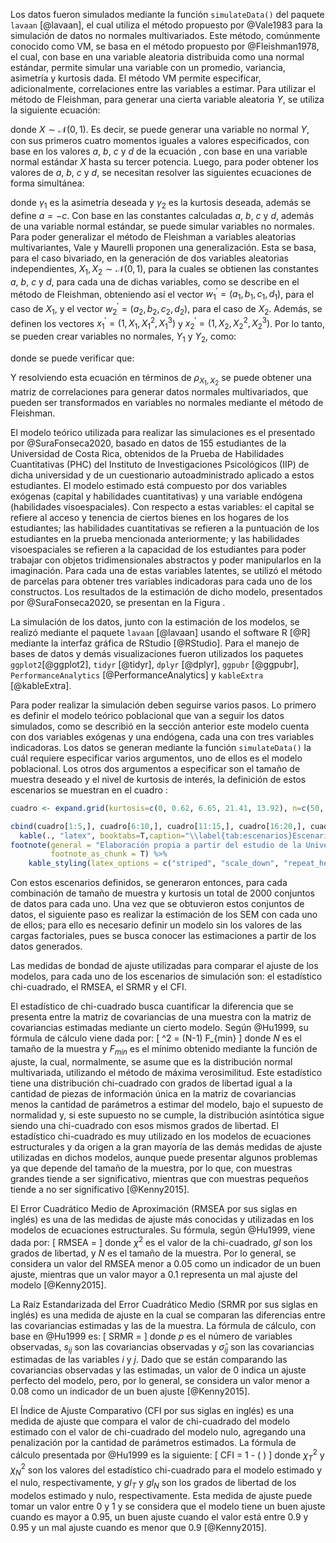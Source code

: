 \subsection{Generación de datos con kurtosis}

Los datos fueron simulados mediante la función `simulateData()` del paquete `lavaan` [@lavaan], el cual utiliza el método propuesto por @Vale1983 para la simulación de datos no normales multivariados. Este método, comúnmente conocido como VM, se basa en el método propuesto por @Fleishman1978, el cual, con base en una variable aleatoria distribuida como una normal estándar, permite simular una variable con un promedio, variancia, asimetría y kurtosis dada. El método VM permite especificar, adicionalmente, correlaciones entre las variables a estimar. Para utilizar el método de Fleishman, para generar una cierta variable aleatoria $Y$, se utiliza la siguiente ecuación:

\begin{equation} \label{eq:defY}
  Y = a + bX + cX^2 + d X^3
\end{equation}

donde $X \sim \mathcal{N} (0,1)$. Es decir, se puede generar una variable no normal $Y$, con sus primeros cuatro momentos iguales a valores especificados, con base en los valores $a$, $b$, $c$ y $d$ de la ecuación \ref{eq:defY}, con base en una variable normal estándar $X$ hasta su tercer potencia. Luego, para poder obtener los valores de $a$, $b$, $c$ y $d$, se necesitan resolver las siguientes ecuaciones de forma simultánea:

\begin{align*}
  b^2 + 6bd + 2c^2 + 15d^2 -1 & = 0 \\
  2c (b^2 + 24bd + 105d^2 + 2) - \gamma_1 & = 0 \\
  24 \left(bd + c^2 (1 + b^2 + 28bd) + d^2 (12 + 48bd + 141c^2 + 225d^2) \right) - \gamma_2 & = 0
\end{align*}

donde $\gamma_1$ es la asimetría deseada y $\gamma_2$ es la kurtosis deseada, además se define $a = -c$. Con base en las constantes calculadas $a$, $b$, $c$ y $d$, además de una variable normal estándar, se puede simular variables no normales. Para poder generalizar el método de Fleishman a variables aleatorias multivariantes, Vale y Maurelli proponen una generalización. Esta se basa, para el caso bivariado, en la generación de dos variables aleatorias independientes, $X_1, X_2 \sim \mathcal{N} (0,1)$, para la cuales se obtienen las constantes $a$, $b$, $c$ y $d$, para cada una de dichas variables, como se describe en el método de Fleishman, obteniendo así el vector $w^\prime_1 = (a_1, b_1, c_1, d_1)$, para el caso de $X_1$, y el vector $w^\prime_2 = (a_2, b_2, c_2, d_2)$, para el caso de $X_2$. Además, se definen los vectores $x_1^\prime = (1, X_1, X_1^2, X_1^3)$ y $x_2^\prime = (1, X_2, X_2^2, X_2^3)$. Por lo tanto, se pueden crear variables no normales, $Y_1$ y $Y_2$, como:

\begin{align*}
  Y_1 & = w_1^\prime x_1 \\
  Y_2 & = w_2^\prime x_2
\end{align*}

donde se puede verificar que:

\begin{align*}
  r_{Y_1, Y_2} = & \rho_{X_1, X_2} (b_1 b_2 + 3b_1 d_2 + 3d_1 b_2 + 9 d_1 d_2) \\
  & + \rho_{X_1, X_2}^2 (2 c_1 c_2) + \rho_{X_1, X_2}^3 (6 d_1 d_2)
\end{align*}

Y resolviendo esta ecuación en términos de $\rho_{X_1, X_2}$ se puede obtener una matriz de correlaciones para generar datos normales multivariados, que pueden ser transformados en variables no normales mediante el método de Fleishman.

\subsection{Modelo a estimar}

El modelo teórico utilizada para realizar las simulaciones es el presentado por @SuraFonseca2020, basado en datos de 155 estudiantes de la Universidad de Costa Rica, obtenidos de la Prueba de Habilidades Cuantitativas (PHC) del Instituto de Investigaciones Psicológicos (IIP) de dicha universidad y de un cuestionario autoadministrado aplicado a estos estudiantes. El modelo estimado está compuesto por dos variables exógenas (capital y habilidades cuantitativas) y una variable endógena (habilidades visoespaciales). Con respecto a estas variables: el capital se refiere al acceso y tenencia de ciertos bienes en los hogares de los estudiantes; las habilidades cuantitativas se refieren a la puntuación de los estudiantes en la prueba mencionada anteriormente; y las habilidades visoespaciales se refieren a la capacidad de los estudiantes para poder trabajar con objetos tridimensionales abstractos y poder manipularlos en la imaginación. Para cada una de estas variables latentes, se utilizó el método de parcelas para obtener tres variables indicadoras para cada uno de los constructos. Los resultados de la estimación de dicho modelo, presentados por @SuraFonseca2020, se presentan en la Figura \ref{fig:mod_teorico}.

\begin{figure}[!h]
\centering
\caption{Modelo estimado sobre las habilidades cuantitativas}
\label{fig:mod_teorico}
\begin{tikzpicture}
        [
    basic/.style={draw, text centered},
    circ/.style={basic, circle, minimum size=2em, inner sep=1.5pt},
    rect/.style={basic, text height=1em, text depth=.5em, minimum width=1.5em},
    >={Stealth[]}
    ]

    % Variables latentes
    \node [circ] (ve) {VE};
    \node [circ, above left=1.5cm and 1cm of ve] (ca) {CA};
    \node [circ, below left=1.5cm and 1cm of ve] (phc) {PHC};
    \draw [->] (ca) -- node[fill=white] {-0.01} (ve);
    \draw [->] (phc) -- node[fill=white] {0.41} (ve);
    % Variancia de VE
    \node [left=of ve] (delta) {0.83};
    \draw [->] (delta) -- (ve);
    % Variables indicadoras de VE
    \node [rect, above right=1cm and 2cm of ve.center] (pve1) {PVE1};
    \node [rect, right=2cm of ve.center] (pve2) {PVE2};
    \node [rect, below right=1cm and 2cm of ve.center] (pve3) {PVE3};
    \draw [->] (ve) -- node[fill=white] {0.62} (pve1.west);
    \draw [->] (ve) -- node[fill=white] {0.74} (pve2.west);
    \draw [->] (ve) -- node[fill=white] {0.72} (pve3.west);
    % Variancia de variables indicadoras de VE
    \node [right=of pve1] (epve1) {0.62};
    \node [right=of pve2] (epve2) {0.45};
    \node [right=of pve3] (epve3) {0.48};
    \draw [->] (epve1) -- (pve1);
    \draw [->] (epve2) -- (pve2);
    \draw [->] (epve3) -- (pve3);
    % Variables indicadoras de CA
    \node [rect, above left=1cm and 2cm of ca.center] (pc1) {PC1};
    \node [rect, left=2cm of ca.center] (pc2) {PC2};
    \node [rect, below left=1cm and 2cm of ca.center] (pc3) {PC3};
    \draw [->] (ca) -- node[fill=white] {0.88} (pc1.east);
    \draw [->] (ca) -- node[fill=white] {0.77} (pc2.east);
    \draw [->] (ca) -- node[fill=white] {0.73} (pc3.east);
    % Variancia de variables indicadoras de CA
    \node [left=of pc1] (epc1) {0.22};
    \node [left=of pc2] (epc2) {0.41};
    \node [left=of pc3] (epc3) {0.47};
    \draw [->] (epc1) -- (pc1);
    \draw [->] (epc2) -- (pc2);
    \draw [->] (epc3) -- (pc3);
    % Variables indicadoras de PHC
    \node [rect, above left=1cm and 2cm of phc.center] (phc1) {PHC1};
    \node [rect, left=2cm of phc.center] (phc2) {PHC2};
    \node [rect, below left=1cm and 2cm of phc.center] (phc3) {PHC3};
    \draw [->] (phc) -- node[fill=white] {0.85} (phc1.east);
    \draw [->] (phc) -- node[fill=white] {0.80} (phc2.east);
    \draw [->] (phc) -- node[fill=white] {0.82} (phc3.east);
    % Variancia de variables indicadoras de CA
    \node [left=of phc1] (ephc1) {0.28};
    \node [left=of phc2] (ephc2) {0.37};
    \node [left=of phc3] (ephc3) {0.33};
    \draw [->] (ephc1) -- (phc1);
    \draw [->] (ephc2) -- (phc2);
    \draw [->] (ephc3) -- (phc3);
\end{tikzpicture}
\end{figure}

\subsection{Simulación y estimación}

La simulación de los datos, junto con la estimación de los modelos, se realizó mediante el paquete `lavaan` [@lavaan] usando el software R [@R] mediante la interfaz gráfica de RStudio [@RStudio]. Para el manejo de bases de datos y demás visualizaciones fueron utilizados los paquetes `ggplot2`[@ggplot2], `tidyr` [@tidyr], `dplyr` [@dplyr], `ggpubr` [@ggpubr], `PerformanceAnalytics` [@PerformanceAnalytics] y `kableExtra` [@kableExtra].

Para poder realizar la simulación deben seguirse varios pasos. Lo primero es definir el modelo teórico poblacional que van a seguir los datos simulados, como se describió en la sección anterior este modelo cuenta con dos variables exógenas y una endógena, cada una con tres variables indicadoras. Los datos se generan mediante la función `simulateData()` la cuál requiere especificar varios argumentos, uno de ellos es el modelo poblacional. Los otros dos argumentos a especificar son el tamaño de muestra deseado y el nivel de kurtosis de interés, la definición de estos escenarios se muestran en el cuadro \ref{tab:escenarios}:

```r
cuadro <- expand.grid(kurtosis=c(0, 0.62, 6.65, 21.41, 13.92), n=c(50, 100, 120, 200, 300))

cbind(cuadro[1:5,], cuadro[6:10,], cuadro[11:15,], cuadro[16:20,], cuadro[21:25,]) %>% 
  kable(., "latex", booktabs=T,caption="\\label{tab:escenarios}Escenarios de simulación") %>% 
footnote(general = "Elaboración propia a partir del estudio de la Universidad de California (2008)", general_title = "Fuente:", title_format = "italic",
         footnote_as_chunk = T) %>% 
    kable_styling(latex_options = c("striped", "scale_down", "repeat_header", "hold_position"), repeat_header_text = "(cont.)", font_size = 9,full_width = T) 
```

Con estos escenarios definidos, se generaron entonces, para cada combinación de tamaño de muestra y kurtosis un total de 2000 conjuntos de datos para cada uno. Una vez que se obtuvieron estos conjuntos de datos, el siguiente paso es realizar la estimación de los SEM con cada uno de ellos; para ello es necesario definir un modelo sin los valores de las cargas factoriales, pues se busca conocer las estimaciones a partir de los datos generados.

\subsection{Medidas de bondad de ajuste}

Las medidas de bondad de ajuste utilizadas para comparar el ajuste de los modelos, para cada uno de los escenarios de simulación son: el estadístico chi-cuadrado, el RMSEA, el SRMR y el CFI.

\subsubsection{Estadístico chi-cuadrado}

El estadístico de chi-cuadrado busca cuantificar la diferencia que se presenta entre la matriz de covariancias de una muestra con la matriz de covariancias estimadas mediante un cierto modelo. Según @Hu1999, su fórmula de cálculo viene dada por:
\[
  \chi^2 = (N-1) F_{min}
\]
donde $N$ es el tamaño de la muestra y $F_{min}$ es el mínimo obtenido mediante la función de ajuste, la cual, normalmente, se asume que es la distribución normal multivariada, utilizando el método de máxima verosimilitud. Este estadístico tiene una distribución chi-cuadrado con grados de libertad igual a la cantidad de piezas de información única en la matriz de covariancias menos la cantidad de parámetros a estimar del modelo, bajo el supuesto de normalidad y, si este supuesto no se cumple, la distribución asintótica sigue siendo una chi-cuadrado con esos mismos grados de libertad. El estadístico chi-cuadrado es muy utilizado en los modelos de ecuaciones estructurales y da origen a la gran mayoría de las demás medidas de ajuste utilizadas en dichos modelos, aunque puede presentar algunos problemas ya que depende del tamaño de la muestra, por lo que, con muestras grandes tiende a ser significativo, mientras que con muestras pequeños tiende a no ser significativo [@Kenny2015].

\subsubsection{RMSEA}

El Error Cuadrático Medio de Aproximación (RMSEA por sus siglas en inglés) es una de las medidas de ajuste más conocidas y utilizadas en los modelos de ecuaciones estructurales. Su fórmula, según @Hu1999, viene dada por:
\[
  RMSEA = \sqrt{\max\left\{\frac{\chi^2 - gl}{gl (N-1)} , 0 \right\}}
\]
donde $\chi^2$ es el valor de la chi-cuadrado, $gl$ son los grados de libertad, y $N$ es el tamaño de la muestra. Por lo general, se considera un valor del RMSEA menor a 0.05 como un indicador de un buen ajuste, mientras que un valor mayor a 0.1 representa un mal ajuste del modelo [@Kenny2015].

\subsubsection{SRMR}

La Raíz Estandarizada del Error Cuadrático Medio (SRMR por sus siglas en inglés) es una medida de ajuste en la cual se comparan las diferencias entre las covariancias estimadas y las de la muestra. La fórmula de cálculo, con base en @Hu1999 es:
\[
  SRMR = \sqrt{\left(2 \sum\limits_{i=1}^p \sum\limits_{j=1}^i \left((s_{ij} - \hat\sigma_{ij}) / (s_{ii} s_{jj}) \right)^2 \right)^2 / p(p+1)}
\]
donde $p$ es el número de variables observadas, $s_{ij}$ son las covariancias observadas y $\hat\sigma_{ij}$ son las covariancias estimadas de las variables $i$ y $j$. Dado que se están comparando las covariancias observadas y las estimadas, un valor de 0 indica un ajuste perfecto del modelo, pero, por lo general, se considera un valor menor a 0.08 como un indicador de un buen ajuste [@Kenny2015].

\subsubsection{CFI}

El Índice de Ajuste Comparativo (CFI por sus siglas en inglés) es una medida de ajuste que compara el valor de chi-cuadrado del modelo estimado con el valor de chi-cuadrado del modelo nulo, agregando una penalización por la cantidad de parámetros estimados. La fórmula de cálculo presentada por @Hu1999 es la siguiente:
\[
  CFI = 1 - \left( \frac{\max \left\{(\chi^2_T - gl_T), 0  \right\}}{\max \left\{(\chi^2_T - gl_T), (\chi^2_N - gl_N), 0 \right\}} \right)
\]
donde $\chi^2_T$ y $\chi^2_N$ son los valores del estadístico chi-cuadrado para el modelo estimado y el nulo, respectivamente, y $gl_T$ y $gl_N$ son los grados de libertad de los modelos estimado y nulo, respectivamente. Esta medida de ajuste puede tomar un valor entre 0 y 1 y se considera que el modelo tiene un buen ajuste cuando es mayor a 0.95, un buen ajuste cuando el valor está entre 0.9 y 0.95 y un mal ajuste cuando es menor que 0.9 [@Kenny2015].
